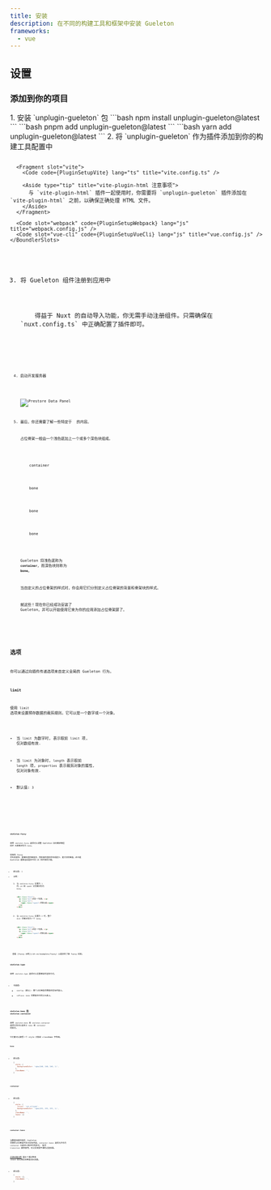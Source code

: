 ```yaml
---
title: 安装
description: 在不同的构建工具和框架中安装 Gueleton
frameworks:
  - vue
---
```








## 设置

### 添加到你的项目

<Steps>
1.  安装 `unplugin-gueleton` 包
    <Tabs>
      <TabItem label="npm" icon="seti:npm">
        ```bash
        npm install unplugin-gueleton@latest
        ```
      </TabItem>
      <TabItem label="pnpm" icon="pnpm">
        ```bash
        pnpm add unplugin-gueleton@latest
        ```
      </TabItem>
      <TabItem label="yarn" icon="seti:yarn">
        ```bash
        yarn add unplugin-gueleton@latest
        ```
      </TabItem>
    </Tabs>
2.  将 `unplugin-gueleton` 作为插件添加到你的构建工具配置中
    <BoundlerSlots>
      <Code slot="nuxt" code={PluginSetupNuxt} lang="ts" title="nuxt.config.ts" />

      <Fragment slot="vite">
        <Code code={PluginSetupVite} lang="ts" title="vite.config.ts" />

        <Aside type="tip" title="vite-plugin-html 注意事项">
          与 `vite-plugin-html` 插件一起使用时，你需要将 `unplugin-gueleton` 插件添加在 `vite-plugin-html` 之前，以确保正确处理 HTML 文件。
        </Aside>
      </Fragment>

      <Code slot="webpack" code={PluginSetupWebpack} lang="js" title="webpack.config.js" />
      <Code slot="vue-cli" code={PluginSetupVueCli} lang="js" title="vue.config.js" />
    </BoundlerSlots>
3.  将 Gueleton 组件注册到应用中
    <BoundlerSlots>
      <Aside slot="nuxt" type="tip">
        得益于 Nuxt 的自动导入功能，你无需手动注册组件。只需确保在 `nuxt.config.ts` 中正确配置了插件即可。
      </Aside>
      <Code slot="vite" code={RegisterComponentsVite} lang="ts" title="main.ts" />
      <Code slot="webpack" code={RegisterComponentsWebpack} lang="js" title="main.js" />
      <Code slot="vue-cli" code={RegisterComponentsVueCli} lang="js" title="main.js" />
    </BoundlerSlots>

4.  启动开发服务器
    <BoundlerSlots>
      <DevServerNuxt slot="nuxt" />
      <DevServerVite slot="vite" />
      <DevServerWebpack slot="webpack" />
      <DevServerVueCli slot="vue-cli" />
    </BoundlerSlots>

    ![Prestore Data Panel](@assets/images/prestore-data-panel.png)


5.  最后，你还需要了解一些特定于 <GueletonLogo /> 的内容。
    
    占位骨架一般由一个浅色底加上一个或多个深色块组成。

    <div class="my-4 p-4 border border-gray-200 rounded-lg bg-white dark:bg-gray-800">
      <div class="w-full h-6 bg-white dark:bg-gray-800 rounded mb-4 flex items-center justify-center text-gray-400 dark:text-gray-600 font-medium">
        <span class="">container</span>
      </div>
      <div class="w-full h-12 bg-gray-200 dark:bg-gray-700 rounded mb-4 flex items-center justify-center text-gray-500 dark:text-gray-400 font-medium">
        <span class="">bone</span>
      </div>
      <div class="w-1/2 h-6 bg-gray-200 dark:bg-gray-700 rounded flex items-center justify-center text-gray-500 dark:text-gray-400 font-medium">
        <span class="">bone</span>
      </div>
      <div class="w-1/3 h-6 bg-gray-200 dark:bg-gray-700 rounded flex items-center justify-center text-gray-500 dark:text-gray-400 font-medium">
        <span class="">bone</span>
      </div>
    </div>

    Gueleton 将浅色底称为 **`container`**，而深色块则称为 **`bone`**。

    当自定义的占位骨架的样式时，你会用它们分别定义占位骨架的背景和骨架块的样式。

    就这些！现在你已经成功安装了 Gueleton，并可以开始使用它来为你的应用添加占位骨架屏了。
</Steps>

## 选项

你可以通过向插件传递选项来自定义全局的 Gueleton 行为。

### `limit`

使用 `limit` 选项来设置预存数据的裁剪规则。它可以是一个数字或一个对象。

- 当 `limit` 为数字时, 表示取前 `limit` 项, 仅对数组有效.
- 当 `limit` 为对象时, `length` 表示取前 `length` 项, `properties` 表示裁剪对象的属性, 仅对对象有效.

- 默认值: `3`

<BoundlerSlots>
  <Code slot="nuxt" code={LimitNuxt} lang="ts" title="app.config.ts" />
  <Code slot="vite" code={LimitVite} lang="ts" title="main.ts" />
  <Code slot="webpack" code={LimitWebpack} lang="js" title="main.js" />
  <Code slot="vue-cli" code={LimitVueCli} lang="js" title="main.js" />
</BoundlerSlots>

### `skeleton.fuzzy`

使用 `skeleton.fuzzy` 选项可以调整 Gueleton 如何确定哪些 DOM 元素被识别为 `bone`。

较低的 fuzzy 会生成更多、更细粒度的骨架块，而较高的值则会生成更少、更大块的骨架。这也是 Gueleton 能够自动适应不同 UI 组件库的关键。


-   默认值: `1`
-   示例：
    1.  当 `skeleton.fuzzy` 设置为 `1` 时，`p1` 和 `span1` 分别被识别为 `bone`。
        ```html "<p class="p1">这是一个段落。</p>" "<span class="span1">内联元素</span>"
        <div class="div1">
          <p class="p1">这是一个段落。</p>
          <p class="p2">
            <span class="span1">内联元素</span>
          </p>
        </div>
        ```

    2.  当 `skeleton.fuzzy` 设置为 `2` 时，整个 `div1` 将被识别为一个 `bone`。
        ```html {1-6}
        <div class="div1">
          <p class="p1">这是一个段落。</p>
          <p class="p2">
            <span class="span1">内联元素</span>
          </p>
        </div>
        ```

<Aside type="tip" class="mt-4">
  查看 [fuzzy 示例](/zh-cn/examples/fuzzy) 以更好的了解 fuzzy 机制。
</Aside>

### `skeleton.type`

使用 `skeleton.type` 选项可以设置骨架的渲染方式。

- 可选值:
  - `overlay` (默认): 整个占位骨架会覆盖在实际内容上。
  - `inPlace`: `bone` 会覆盖在它的父元素上。

### `skeleton.bone` 和 `skeleton.container`

使用 `skeleton.bone` 和 `skeleton.container` 选项分别可以自定义 `bone` 和 `container` 的样式。

它们都可以接受一个 style 对象和 className 字符串。

#### `bone`

- 默认值:
  ```js
  {
    style: {
      backgroundColor: 'rgba(240, 240, 240, 1)',
    },
    className: '',
  }
  ```

#### `container`

- 默认值:
  ```js
  {
    style: {
      cursor: 'not-allowed',
      backgroundColor: 'rgba(255, 255, 255, 1)',
    },
    className: '',
    leave: {}
  }
  ```

##### `container.leave`

当数据加载完成后，Gueleton 会移除占位骨架并显示实际内容。`container.leave` 选项允许你为 `container` 元素定义离开时的样式。
配合 `transition` 属性使用，可以实现更平滑的过渡效果。

[过渡动画示例](/zh-cn/examples/transition) 展示了通过修改 leave 样式来实现骨架淡出效果。

- 默认值:
  ```js
  {
    style: {},
    className: '',
  }
  ```
